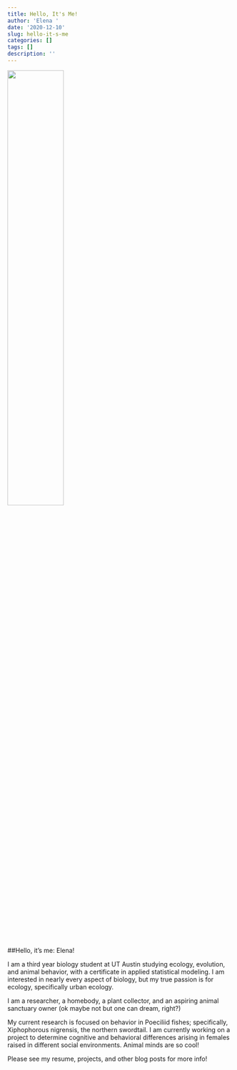 ```yaml
---
title: Hello, It's Me!
author: 'Elena '
date: '2020-12-10'
slug: hello-it-s-me
categories: []
tags: []
description: ''
---
```

![](/post/2020-12-10-hello-it-s-me_files/Wyoming.jpg){width=50% height=50%}

##Hello, it's me: Elena!

I am a third year biology student at UT Austin studying ecology, evolution, and animal behavior, with a certificate in applied statistical modeling. I am interested in nearly every aspect of biology, but my true passion is for ecology, specifically urban ecology.

I am a researcher, a homebody, a plant collector, and an aspiring animal sanctuary owner (ok maybe not but one can dream, right?)

My current research is focused on behavior in Poeciliid fishes; specifically, Xiphophorous nigrensis, the northern swordtail. I am currently working on a project to determine cognitive and behavioral differences arising in females raised in different social environments. Animal minds are so cool! 

Please see my resume, projects, and other blog posts for more info!

